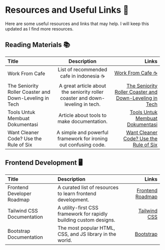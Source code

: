 # Resources and Useful Links 📌

Here are some useful resources and links that may help. I will keep this updated as I find more resources.

## Reading Materials 📚️


| Title                                                  | Description                                                                   | Links                                                                                                                      |
|:-------------------------------------------------------|:-----------------------------------------------------------------------------:|---------------------------------------------------------------------------------------------------------------------------:|
| Work From Cafe                                         | List of recommended cafe in indonesia ☕️                                       | [Work From Cafe ☕](https://workfromcafe.glide.page/)                                                                       |
| The Seniority Roller Coaster and Down-Leveling in Tech | A great article about the seniority roller coaster and down-leveling in tech. | [The Seniority Roller Coaster and Down-Leveling in Tech](https://blog.pragmaticengineer.com/the-seniority-roller-coaster/) |
| Tools Untuk Membuat Dokumentasi                        | Article about tools to make documentation.                                    | [Tools Untuk Membuat Dokumentasi](https://blog.cerita-faldi.xyz/tools-membuat-dokumentasi/)                                |
| Want Cleaner Code? Use the Rule of Six                 | A simple and powerful framework for ironing out confusing code.               | [Want Cleaner Code? Use the Rule of Six](https://davidamos.dev/the-rule-of-six/)                                           |

## Frontend Development 🖥️


| Title                      | Description                                                        | Links                                           |
|:---------------------------|:-------------------------------------------------------------------|------------------------------------------------:|
| Frontend Developer Roadmap | A curated list of resources to learn frontend development.         | [Frontend Roadmap](https://roadmap.sh/frontend) |
| Tailwind CSS Documentation | A utility-first CSS framework for rapidly building custom designs. | [Tailwind CSS](https://tailwindcss.com/)        |
| Bootstrap Documentation    | The most popular HTML, CSS, and JS library in the world.           | [Bootstrap](https://getbootstrap.com/)          |